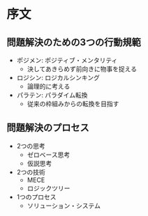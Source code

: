# 序文


## 問題解決のための3つの行動規範

- ポジメン: ポジティブ・メンタリティ
    - 決してあきらめず前向きに物事を捉える
- ロジシン: ロジカルシンキング
    - 論理的に考える
- パラテン: パラダイム転換
    - 従来の枠組みからの転換を目指す

## 問題解決のプロセス

- 2つの思考
    - ゼロベース思考
    - 仮説思考
- 2つの技術
    - MECE
    - ロジックツリー
- 1つのプロセス
    - ソリューション・システム